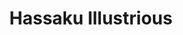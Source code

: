 ---
title: 'Hassaku Illustrious'
description: 'All about the Hassaku Illustrious line of models'
---